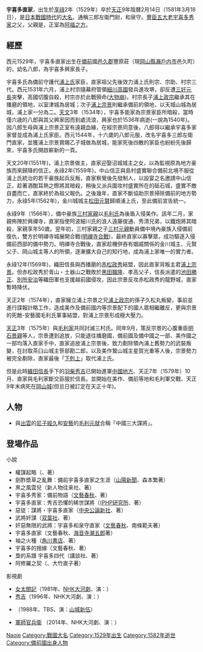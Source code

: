 {{東亞男性歷史人物|名稱=宇喜多 直家|姊妹=伊賀久隆之妻、牧国信之妻|出生地=備前国邑久郡豊原荘砥石城|出生日期=[[享祿|享祿]]2年（1529年）|逝世地=備前国御野郡[[岡山城|岡山城]]|氏族=[[宇喜多氏|宇喜多氏]]|位階=従五位下|女=江原親次之妻、浦上宗辰之妻、<br/>松田元賢之妻、吉川广家之妻、<br/>後藤勝基之妻、斋村政广之妻、<br/>明石全登之妻、豊臣秀吉養女|猶子=宇喜多基家|子=[[宇喜多秀家|宇喜多秀家]]|繼室=[[圓融院|圓融院]]|正室=中山信正之女|兄弟=宇喜多春家、宇喜多忠家|逝世日期=[[天正_(日本)|天正]]9年2月14日（1581年3月18日）|母親=阿部善定之女|父親=宇喜多興家|時代=[[战国时代_(日本)|戰國時代]]→[[安土桃山時代|安土桃山時代]]|圖片大小=220px|圖片說明=宇喜多直家木像|圖片名稱=Ukita Naoie.jpg|主君=[[浦上宗景|浦上宗景]]→[[毛利輝元|毛利輝元]]→[[織田信長|織田信長]]|通稱=三郎右衛門尉、和泉守|墳墓=平福院、光珍寺|戒名=涼雲星友|別名=八郎|假名=うきた なおいえ|其他名號=謀聖}}{{japanese|japanese=宇喜多 直家|kana=うきた なおいえ|romaji=Ukita Naoie}}
'''宇喜多直家'''，出生於[[享祿|享祿]]2年（1529年）卒於[[天正_(日本)|天正]]9年陰曆2月14日（1581年3月18日），是[[战国时代_(日本)|日本戰國時代]]的[[大名_(稱謂)|大名]]。通稱三郎左衛門尉，{{tsl|ja|武家官位}}和泉守。[[豐臣秀吉|豐臣]][[五大老|五大老]][[宇喜多秀家|宇喜多秀家]]之父，父親是{{tsl|ja|宇喜多興家}}，正室為[[法鮮尼|阿福之方]]。

== 經歷 ==
西元1529年，宇喜多直家出生在[[備前|備前]]國[[邑久郡|邑久郡]]豐原莊（現[[岡山縣|岡山縣]][[瀨戶内市|瀨戶内市]]邑久町）的{{tsl|ja|砥石城}}，幼名八郎，為宇喜多興家長子。

宇喜多氏為備前守護代[[浦上氏|浦上氏]]家臣，直家祖父{{tsl|ja|宇喜多能家}}先後效力浦上氏則宗、宗助、村宗三代。西元1531年六月，浦上村宗隨幕府管領[[細川高國|細川高國]]發兵進攻堺，卻反遭[[三好元長|三好元長]]突擊，高國切腹自殺，村宗亦於此戰殞命([[大物崩|大物崩]])。村宗長子[[浦上政宗|浦上政宗]]繼承其在播磨的領地，以室津城為居城；次子[[浦上宗景|浦上宗景]]則繼承備前的領地，以天城山城為居城，浦上家一分為二。[[天文_(後奈良天皇)|天文]]3年（1534年），宇喜多能家為宗景家臣{{tsl|ja|島村盛実|島村盛實}}所暗殺，當時僅六歳的八郎與其父興家因而到處流浪，興家也於1536年病逝(一說為1540年)。因八郎生母與浦上宗景正室有遠親血緣，在經宗景同意後，八郎得以繼承宇喜多家家督並成為浦上氏家臣。西元1544年，十六歲的八郎元服，改名宇喜多三郎左衛門直家，並獲浦上宗景賞賜乙子城做為居城，能家死後四散的家臣也紛紛先後歸來，宇喜多氏開啟嶄新的一頁。

天文20年(1551年)，浦上宗景做主，直家迎娶沼城城主{{tsl|ja|中山信正}}之女，以為監視原為地方豪族而來歸降的信正。永祿2年(1559年)，中山信正與島村盛實聯合備前北境不服從浦上氏統治的若干豪族起兵反叛，直家察覺後先發制人，以設宴之名邀請中山信正，趁著酒酣耳熱之際將其暗殺，稍後又派兵圍攻村盛實所在的砥石城，盛實不敵自盡而亡，直家終於為祖父報仇。之後幾年，直家不斷協助宗景掃除備前的地方勢力，永祿5年(1562年)，金川城城主[[松田元賢|松田元賢]]歸順浦上氏，至此備前宣告統一。

永祿9年（1566年），備中豪族[[三村家親|三村家親]]以[[毛利氏|毛利氏]]為後盾入侵美作。該年二月，家親佈陣於興禪寺，直家指使阿波細川氏的浪人遠藤俊通、秀清兄弟，以鐵炮將其暗殺，家親享年50歲。翌年初，三村家親之子[[三村元親|三村元親]]動員備中境內豪族入侵備前復仇，雙方於明禪寺城展開合戰([[明禪寺合戰|明禪寺合戰]])，最終直家以寡擊眾，成功驅逐入侵備前西部的備中勢力。明禪寺合戰後，直家趁機併吞有姻戚關係的金川城主{{tsl|ja|松田元輝}}、元賢父子、岡山城主{{tsl|ja|金光宗高}}等人的所領，逐漸擴大自己的知行地，成為浦上家唯一的實力者。

永祿12年(1569年)，織田信長與西播磨的[[赤松政秀|赤松政秀]]結盟，因此直家背叛主君[[浦上宗景|浦上宗景]]。但赤松政秀於青山・土器山之戰敗於[[黑田職隆|黑田職隆]]、孝高父子，信長派遣的[[池田勝正|池田勝正]]、[[別所安治|別所安治]]等織田軍也支援越前國侵攻，因此宗景反攻赤松政秀的龍野城，直家暫時降伏。

天正2年（1574年），直家擁立浦上宗景之兄[[浦上政宗|浦上政宗]]的孫子久松丸叛變，事前並進行諜報計略工作，造成美作及備前國内等宗景配下的國人眾相繼離反，更與宗景的死敵-安藝國毛利氏軍事結盟，對浦上宗景形成極大壓力。

[[天正_(日本)|天正]]3年（1575年）與[[毛利氏|毛利家]]共同討滅三村氏。同年9月，策反宗景的心腹重臣[[明石景親|明石景親]]等人，宗景遭到追放，只能退往播磨國，備前國及備中國之一部、美作國之一部均落入直家手中，直家追放浦上宗景後，致力剷除領內浦上舊勢力的武裝叛變，在討取茶臼山城主笹部勘二郎，以及美作鷲山城主星賀光重等人後，宗景勢力被完全剷除，直家最後「[[下剋上|下剋上]]」取代浦上氏。

但是此時[[織田信長|織田信長]]手下的[[豊臣秀吉|羽柴秀吉]]已開始進軍[[中國地方|中國地方]]、天正7年（1579年）10月、直家與毛利家斷交臣服於信長。並開始在美作、備前等地和毛利軍交戰、天正9年末病死在[[岡山城|岡山城]](但忌日被訂定在天正十年)。

== 人物 ==
*與[[出雲|出雲]]的[[尼子經久|尼子經久]]和[[安藝|安藝]]的[[毛利元就|毛利元就]]合稱「中國三大謀將」。

== 登場作品 ==
;小說
*權謀起略（{{tsl|ja|新人物往来社}}、{{tsl|ja|広瀬仁紀|廣瀨仁紀}}著）
*劍酢漿草之亂舞：備前宇喜多直家之生涯（[[山陽新聞|山陽新聞]]、森本繁著）
*黑之風雲兒（新人物往来社、{{tsl|ja|高橋直樹 (作家)|高橋直樹 (作家)|高橋直樹}}著）
*宇喜多秀家：備前物語（[[文藝春秋|文藝春秋]]、{{tsl|ja|津本陽}}著）
*宇喜多直家：秀吉恐懼的稀世謀將（([[PHP研究所|PHP研究所]]、{{tsl|ja|黒部亨|黑部亨}}著）
*惡徒：謀將・宇喜多直家（[[中央公論新社|中央公論新社]]、{{tsl|ja|東郷隆|東鄉隆}}著）
*武將奸謀（[[双葉社|双葉社]]、{{tsl|ja|南條範夫}}著）
*奸惡無限的武將：宇喜多和泉守直家（[[文藝春秋|文藝春秋]]、南條範夫著）
*宇喜多直家（文藝春秋、[[海音寺潮五郎|海音寺潮五郎]]著）
*袖之火種（[[角川書店|角川書店]]、{{Link-ja|中村彰彥|中村彰彦}}著）
*宇喜多的捨嫁（文藝春秋、{{tsl|ja|木下昌輝}}著）
*梟的系譜 宇喜多四代（講談社、{{tsl|ja|上田秀人}}著）
*阿修羅之契（{{tsl|ja|小池書院}}、大竹直子著）

;影視劇
*[[女太閤記|女太閤記]]（1981年、[[NHK大河劇|NHK大河劇]]、演：{{tsl|ja|森塚敏}}）
*[[秀吉_(大河劇)|秀吉]]（1996年、NHK大河劇、演：{{tsl|ja|秋山道男}}）
*{{tsl|ja|豊臣家の人々#映像作品|燃放愛情的戰國女子}}（1988年、TBS、演：[[山城新伍|山城新伍]]）
*[[軍師官兵衛|軍師官兵衛]] （2014年、NHK大河劇、演：{{tsl|ja|陣内孝則}}）

{{Authority control}}
{{DEFAULTSORT:Ukita, Naoie}}

[[Category:宇喜多氏|Naoie]]
[[Category:戰國大名|Category:戰國大名]]
[[Category:1529年出生|Category:1529年出生]]
[[Category:1582年逝世|Category:1582年逝世]]
[[Category:備前國出身人物|Category:備前國出身人物]]